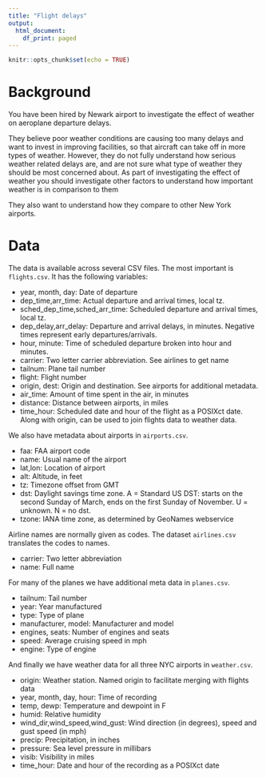 ```yaml
---
title: "Flight delays"
output:
  html_document:
    df_print: paged
---
```


```r
knitr::opts_chunk$set(echo = TRUE)
```

# Background

You have been hired by Newark airport to investigate the effect of weather on aeroplane departure delays. 

They believe poor weather conditions are causing too many delays and want to invest in improving facilities, so that aircraft can take off in more types of weather. However, they do not fully understand how serious weather related delays are, and are not sure what type of weather they should be most concerned about. As part of investigating the effect of weather you should investigate other factors to understand how important weather is in comparison to them

They also want to understand how they compare to other New York airports. 

# Data

The data is available across several CSV files. The most important is `flights.csv`. It has the following variables:

* year, month, day: Date of departure
* dep_time,arr_time: Actual departure and arrival times, local tz.
* sched_dep_time,sched_arr_time: Scheduled departure and arrival times, local tz.
* dep_delay,arr_delay: Departure and arrival delays, in minutes. Negative times represent early departures/arrivals.
* hour, minute: Time of scheduled departure broken into hour and minutes.
* carrier: Two letter carrier abbreviation. See airlines to get name
* tailnum: Plane tail number
* flight: Flight number
* origin, dest: Origin and destination. See airports for additional metadata.
* air_time: Amount of time spent in the air, in minutes
* distance: Distance between airports, in miles
* time_hour: Scheduled date and hour of the flight as a POSIXct date. Along with origin, can be used to join flights data to weather data.

We also have metadata about airports in `airports.csv`.

* faa: FAA airport code
* name: Usual name of the airport
* lat,lon: Location of airport
* alt: Altitude, in feet
* tz: Timezone offset from GMT
* dst: Daylight savings time zone. A = Standard US DST: starts on the second Sunday of March, ends on the first Sunday of November. U = unknown. N = no dst.
* tzone: IANA time zone, as determined by GeoNames webservice

Airline names are normally given as codes. The dataset `airlines.csv` translates the codes to names.

* carrier: Two letter abbreviation
* name: Full name

For many of the planes we have additional meta data in `planes.csv`.

* tailnum: Tail number
* year: Year manufactured
* type: Type of plane
* manufacturer, model: Manufacturer and model
* engines, seats: Number of engines and seats
* speed: Average cruising speed in mph
* engine: Type of engine

And finally we have weather data for all three NYC airports in `weather.csv`.

* origin: Weather station. Named origin to facilitate merging with flights data
* year, month, day, hour: Time of recording
* temp, dewp: Temperature and dewpoint in F
* humid: Relative humidity
* wind_dir,wind_speed,wind_gust: Wind direction (in degrees), speed and gust speed (in mph)
* precip: Precipitation, in inches
* pressure: Sea level pressure in millibars
* visib: Visibility in miles
* time_hour: Date and hour of the recording as a POSIXct date

